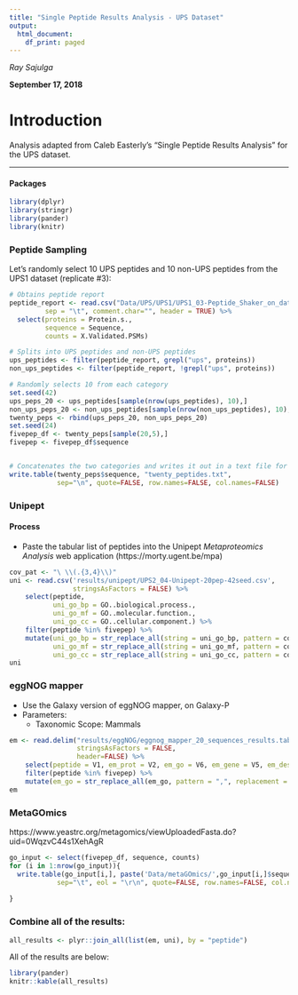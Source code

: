 ```yaml
---
title: "Single Peptide Results Analysis - UPS Dataset"
output:
  html_document:
    df_print: paged
---
```


*Ray Sajulga*

**September 17, 2018**

# Introduction
Analysis adapted from Caleb Easterly's "Single Peptide Results Analysis" for the UPS dataset.

---

#### Packages

```r
library(dplyr)
library(stringr)
library(pander)
library(knitr)
```

### Peptide Sampling
Let's randomly select 10 UPS peptides and 10 non-UPS peptides from the UPS1 dataset (replicate #3):

```r

# Obtains peptide report
peptide_report <- read.csv("Data/UPS/UPS1/UPS1_03-Peptide_Shaker_on_data_23__Peptide_Report.tabular",
         sep = "\t", comment.char="", header = TRUE) %>%
  select(proteins = Protein.s.,
         sequence = Sequence,
         counts = X.Validated.PSMs)

# Splits into UPS peptides and non-UPS peptides
ups_peptides <- filter(peptide_report, grepl("ups", proteins))
non_ups_peptides <- filter(peptide_report, !grepl("ups", proteins))

# Randomly selects 10 from each category
set.seed(42)
ups_peps_20 <- ups_peptides[sample(nrow(ups_peptides), 10),]
non_ups_peps_20 <- non_ups_peptides[sample(nrow(non_ups_peptides), 10),]
twenty_peps <- rbind(ups_peps_20, non_ups_peps_20)
set.seed(24)
fivepep_df <- twenty_peps[sample(20,5),]
fivepep <- fivepep_df$sequence


# Concatenates the two categories and writes it out in a text file for analysis
write.table(twenty_peps$sequence, "twenty_peptides.txt", 
            sep="\n", quote=FALSE, row.names=FALSE, col.names=FALSE)

```

### Unipept

#### Process
- Paste the tabular list of peptides into the Unipept *Metaproteomics Analysis* web application (https://morty.ugent.be/mpa)

```r
cov_pat <- "\ \\(.{3,4}\\)"
uni <- read.csv('results/unipept/UPS2_04-Unipept-20pep-42seed.csv',
                stringsAsFactors = FALSE) %>%
    select(peptide,
           uni_go_bp = GO..biological.process.,
           uni_go_mf = GO..molecular.function.,
           uni_go_cc = GO..cellular.component.) %>%
    filter(peptide %in% fivepep) %>%
    mutate(uni_go_bp = str_replace_all(string = uni_go_bp, pattern = cov_pat, replacement = ""),
           uni_go_mf = str_replace_all(string = uni_go_mf, pattern = cov_pat, replacement = ""),
           uni_go_cc = str_replace_all(string = uni_go_cc, pattern = cov_pat, replacement = ""))
uni
```



### eggNOG mapper
- Use the Galaxy version of eggNOG mapper, on Galaxy-P
- Parameters:
  + Taxonomic Scope: Mammals
  
```r
em <- read.delim("results/eggNOG/eggnog_mapper_20_sequences_results.tabular",
                 stringsAsFactors = FALSE,
                 header=FALSE) %>%
    select(peptide = V1, em_prot = V2, em_go = V6, em_gene = V5, em_descript = V13) %>%
    filter(peptide %in% fivepep) %>%
    mutate(em_go = str_replace_all(em_go, pattern = ",", replacement = "; "))
em
```

### MetaGOmics


https://www.yeastrc.org/metagomics/viewUploadedFasta.do?uid=0WqzvC44s1XehAgR
```r
go_input <- select(fivepep_df, sequence, counts)
for (i in 1:nrow(go_input)){
  write.table(go_input[i,], paste('Data/metaGOmics/',go_input[i,]$sequence,".txt", sep=""), 
            sep="\t", eol = "\r\n", quote=FALSE, row.names=FALSE, col.names=FALSE)
  
}
```


### Combine all of the results:
```r
all_results <- plyr::join_all(list(em, uni), by = "peptide")
```

All of the results are below:

```r
library(pander)
knitr::kable(all_results)
```
